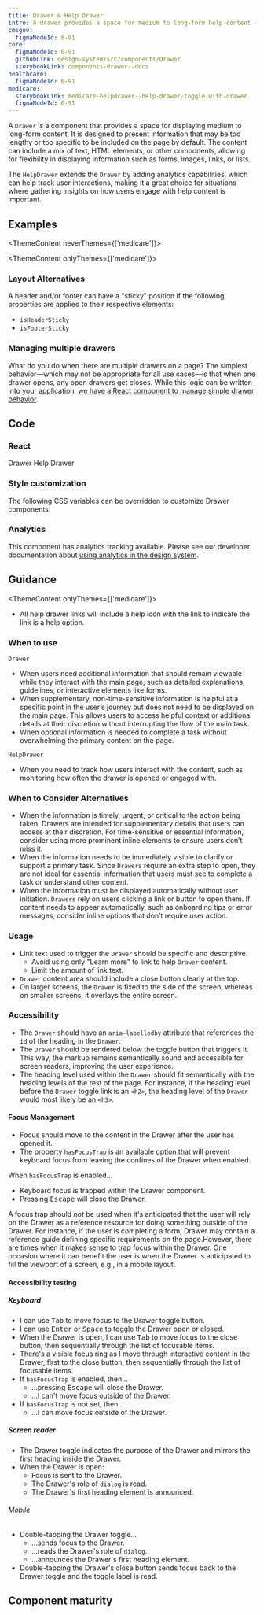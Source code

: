 ```yaml
---
title: Drawer & Help Drawer
intro: A drawer provides a space for medium to long-form help content — content that's too long or not common enough to warrant being on the page by default.
cmsgov:
  figmaNodeId: 6-91
core:
  figmaNodeId: 6-91
  githubLink: design-system/src/components/Drawer
  storybookLink: components-drawer--docs
healthcare:
  figmaNodeId: 6-91
medicare:
  storybookLink: medicare-helpdrawer--help-drawer-toggle-with-drawer
  figmaNodeId: 6-91
---
```


A `Drawer` is a component that provides a space for displaying medium to long-form content. It is designed to present information that may be too lengthy or too specific to be included on the page by default. The content can include a mix of text, HTML elements, or other components, allowing for flexibility in displaying information such as forms, images, links, or lists.

The `HelpDrawer` extends the `Drawer` by adding analytics capabilities, which can help track user interactions, making it a great choice for situations where gathering insights on how users engage with help content is important.

## Examples

<ThemeContent neverThemes={['medicare']}>

<StorybookExample componentName="drawer" storyId="components-drawer--default" minHeight={500} />

</ThemeContent>

<ThemeContent onlyThemes={['medicare']}>

<StorybookExample
  componentName="drawer"
  storyId="medicare-helpdrawer--help-drawer-toggle-with-drawer"
  minHeight={500}
/>

</ThemeContent>

### Layout Alternatives

A header and/or footer can have a "sticky" position if the following properties are applied to their respective elements:

- `isHeaderSticky`
- `isFooterSticky`

<StorybookExample
  componentName="sticky-drawer"
  storyId="components-drawer--default"
  minHeight={300}
  controls="isHeaderSticky:!true"
/>

### Managing multiple drawers

What do you do when there are multiple drawers on a page? The simplest behavior—which may not be appropriate for all use cases—is that when one drawer opens, any open drawers get closes. While this logic can be written into your application, [we have a React component to manage simple drawer behavior](/storybook/?path=/docs/components-drawermanager--docs).

## Code

### React

<ReactDocsLinks>
  <ReactDocsLink storyId="components-drawer--docs">Drawer</ReactDocsLink>
  <ReactDocsLink storyId="components-helpdawer--docs">Help Drawer</ReactDocsLink>
</ReactDocsLinks>

### Style customization

The following CSS variables can be overridden to customize Drawer components:

<ComponentThemeOptions componentname="drawer" />

### Analytics

This component has analytics tracking available. Please see our developer documentation about [using analytics in the design system](/getting-started/for-developers/#analytics).

## Guidance

<ThemeContent onlyThemes={['medicare']}>

- All help drawer links will include a help icon with the link to indicate the link is a help option.

</ThemeContent>

### When to use 
`Drawer`

- When users need additional information that should remain viewable while they interact with the main page, such as detailed explanations, guidelines, or interactive elements like forms.
- When supplementary, non-time-sensitive information is helpful at a specific point in the user’s journey but does not need to be displayed on the main page. This allows users to access helpful context or additional details at their discretion without interrupting the flow of the main task.
- When optional information is needed to complete a task without overwhelming the primary content on the page.

`HelpDrawer`
- When you need to track how users interact with the content, such as monitoring how often the drawer is opened or engaged with.

### When to Consider Alternatives

- When the information is timely, urgent, or critical to the action being taken. Drawers are intended for supplementary details that users can access at their discretion. For time-sensitive or essential information, consider using more prominent inline elements to ensure users don’t miss it.
- When the information needs to be immediately visible to clarify or support a primary task. Since `Drawers` require an extra step to open, they are not ideal for essential information that users must see to complete a task or understand other content.
- When the information must be displayed automatically without user initiation. `Drawers` rely on users clicking a link or button to open them. If content needs to appear automatically, such as onboarding tips or error messages, consider inline options that don’t require user action.

### Usage

- Link text used to trigger the `Drawer` should be specific and descriptive.
  - Avoid using only "Learn more" to link to help `Drawer` content.
  - Limit the amount of link text.
- `Drawer` content area should include a close button clearly at the top.
- On larger screens, the `Drawer` is fixed to the side of the screen, whereas on smaller screens, it overlays the entire screen.

### Accessibility

- The `Drawer` should have an `aria-labelledby` attribute that references the `id` of the heading in the `Drawer`.
- The `Drawer` should be rendered below the toggle button that triggers it. This way, the markup remains semantically sound and accessible for screen readers, improving the user experience.
- The heading level used within the `Drawer` should fit semantically with the heading levels of the rest of the page. For instance, if the heading level before the `Drawer` toggle link is an `<h2>`, the heading level of the `Drawer` would most likely be an `<h3>`.

#### Focus Management

- Focus should move to the content in the Drawer after the user has opened it.
- The property `hasFocusTrap` is an available option that will prevent keyboard focus from leaving the confines of the Drawer when enabled.

When `hasFocusTrap` is enabled...

- Keyboard focus is trapped within the Drawer component.
- Pressing <kbd>Escape</kbd> will close the Drawer.

A focus trap should _not_ be used when it's anticipated that the user will rely on the Drawer as a reference resource for doing something outside of the Drawer. For instance, if the user is completing a form, Drawer may contain a reference guide defining specific requirements on the page.However, there are times when it makes sense to trap focus within the Drawer. One occasion where it can benefit the user is when the Drawer is anticipated to fill the viewport of a screen, e.g., in a mobile layout.

#### Accessibility testing

##### Keyboard

- I can use <kbd>Tab</kbd> to move focus to the Drawer toggle button.
- I can use <kbd>Enter</kbd> or <kbd>Space</kbd> to toggle the Drawer open or closed.
- When the Drawer is open, I can use <kbd>Tab</kbd> to move focus to the close button, then sequentially through the list of focusable items.
- There's a visible focus ring as I move through interactive content in the Drawer, first to the close button, then sequentially through the list of focusable items.
- If `hasFocusTrap` is enabled, then...
  - ...pressing <kbd>Escape</kbd> will close the Drawer.
  - ...I can't move focus outside of the Drawer.
- If `hasFocusTrap` is not set, then...
  - ...I can move focus outside of the Drawer.

##### Screen reader

- The Drawer toggle indicates the purpose of the Drawer and mirrors the first heading inside the Drawer.
- When the Drawer is open:
  - Focus is sent to the Drawer.
  - The Drawer's role of `dialog` is read.
  - The Drawer's first heading element is announced.

###### Mobile

- Double-tapping the Drawer toggle...
  - ...sends focus to the Drawer.
  - ...reads the Drawer's role of `dialog`.
  - ...announces the Drawer's first heading element.
- Double-tapping the Drawer's close button sends focus back to the Drawer toggle and the toggle label is read.

## Component maturity

<MaturityChecklist
  a11yStandards={true}
  color={true}
  forcedColors={true}
  screenReaders={true}
  keyboardNavigable={true}
  storybook={true}
  responsive={true}
  spanish={true}
  completeUiKit={false}
  responsiveUiKit={false}
  tokensInCode={true}
  tokensInSketch={true}
/>
